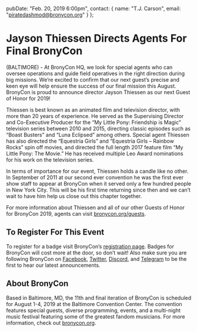   pubDate: "Feb. 20, 2019 6:00pm",
  contact: {
    name: "T.J. Carson",
    email: "piratedashmod@bronycon.org"
  }
};

# Jayson Thiessen Directs Agents For Final BronyCon

(BALTIMORE) - At BronyCon HQ, we look for special agents who can oversee operations and guide field operatives in the right direction during big missions. We’re excited to confirm that our next guest’s precise and keen eye will help ensure the success of our final mission this August. BronyCon is proud to announce director Jayson Thiessen as our next Guest of Honor for 2019!

Thiessen is best known as an animated film and television director, with more than 20 years of experience. He served as the Supervising Director and Co-Executive Producer for the “My Little Pony: Friendship is Magic” television series between 2010 and 2015, directing classic episodes such as “Boast Busters” and “Luna Eclipsed” among others. Special agent Thiessen has also directed the “Equestria Girls” and “Equestria Girls – Rainbow Rocks” spin off movies, and directed the full length 2017 feature film “My Little Pony: The Movie.” He has received multiple Leo Award nominations for his work on the television series.

In terms of importance for our event, Thiessen holds a candle like no other. In September of 2011 at our second ever convention he was the first ever show staff to appear at BronyCon when it served only a few hundred people in New York City. This will be his first time returning since then and we can’t wait to have him help us close out this chapter together.

For more information about Thiessen and all of our other Guests of Honor for BronyCon 2019, agents can visit [bronycon.org/guests](https://bronycon.org/guests).

## To Register For This Event

To register for a badge visit BronyCon’s [registration page](http://bronycon.org#register). Badges for BronyCon will cost more at the door, so don’t wait! Also make sure you are following BronyCon on [Facebook](https://www.facebook.com/BronyCon), [Twitter](https://twitter.com/bronycon), [Discord](https://twitter.com/bronycon), and [Telegram](https://t.me/BronyCon) to be the first to hear our latest announcements.

## About BronyCon

Based in Baltimore, MD, the 11th and final iteration of BronyCon is scheduled for August 1-4, 2019 at the Baltimore Convention Center. The convention features special guests, diverse programming, events, and a multi-night music festival featuring some of the greatest fandom musicians. For more information, check out [bronycon.org](https://bronycon.org).

